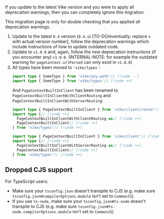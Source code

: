 If you update to the latest Vike version and you were to apply all deprecation warnings, then you can completely ignore this migration.

This migration page is only for double checking that you applied all deprecation warnings.

1. Update to the latest `0.4` version (`0.4.x`) [TO-DO/eventually: replace `x` with actual version number], follow the deprecation warnings which include instructions of how to update outdated code.
1. Update to `v1.0.0` and, again, follow the new deprecation instructions (if you encounter any) `v1.0.0`. (INTERNAL-NOTE: for example the outdated warning for `pageContext.urlParsed` can only exist in `v1.0.0`)
1. All types have been moved to `'vike/types'`:
   ```ts ts-only
   import type { SomeType } from 'vike/any-path'// [!code --]
   import type { SomeType } from 'vike/types'// [!code ++]
   ```
   And `PageContextBuiltInClient` has been renamed to `PageContextBuiltInClientWithClientRouting` and `PageContextBuiltInClientWithServerRouting`:
   ```ts ts-only
   import type { PageContextBuiltInClient } from 'vike/client/router'// [!code --]
   import type {// [!code ++]
     PageContextBuiltInClientWithClientRouting as// [!code ++]
     PageContextBuiltInClient// [!code ++]
   } from 'vike/types'// [!code ++]

   import type { PageContextBuiltInClient } from 'vike/client'// [!code --]
   import type {// [!code ++]
     PageContextBuiltInClientWithServerRouting as// [!code ++]
     PageContextBuiltInClient// [!code ++]
   } from 'vike/types'// [!code ++]
   ```

## Dropped CJS support

For TypeScript users:
 - Make sure your `tsconfig.json` doesn't transpile to CJS (e.g. make sure `tsconfig.json#compilerOptions.module` isn't set to `CommonJS`).
 - If you use `ts-node`, make sure your `tsconfig.json#ts-node` doesn't transpile to CJS (e.g. make sure `tsconfig.json#ts-node.compilerOptions.module` isn't set to `CommonJS`)
